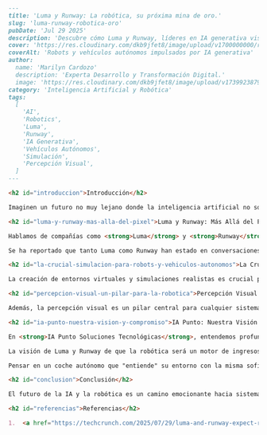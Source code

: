 ```markdown
---
title: 'Luma y Runway: La robótica, su próxima mina de oro.'
slug: 'luma-runway-robotica-oro'
pubDate: 'Jul 29 2025'
description: 'Descubre cómo Luma y Runway, líderes en IA generativa visual, están explorando la robótica y los vehículos autónomos como futuras fuentes de ingresos, destacando la importancia de la simulación y la percepción visual.'
cover: 'https://res.cloudinary.com/dkb9jfet8/image/upload/v1700000000/robotica-ai-generativa.jpg'
coverAlt: 'Robots y vehículos autónomos impulsados por IA generativa'
author:
  name: 'Marilyn Cardozo'
  description: 'Experta Desarrollo y Transformación Digital.'
  image: 'https://res.cloudinary.com/dkb9jfet8/image/upload/v1739923879/marilyn_s2mi4a.png'
category: 'Inteligencia Artificial y Robótica'
tags:
  [
    'AI',
    'Robotics',
    'Luma',
    'Runway',
    'IA Generativa',
    'Vehículos Autónomos',
    'Simulación',
    'Percepción Visual',
  ]
---

<h2 id="introduccion">Introducción</h2>

Imaginen un futuro no muy lejano donde la inteligencia artificial no solo crea imágenes y videos asombrosos, sino que también impulsa los cerebros de robots y vehículos autónomos. Lo que antes parecía ciencia ficción, ahora es una realidad cada vez más cercana, y empresas líderes en el campo de la IA generativa ya están mirando hacia esta emocionante convergencia.

<h2 id="luma-y-runway-mas-alla-del-pixel">Luma y Runway: Más Allá del Pixel</h2>

Hablamos de compañías como <strong>Luma</strong> y <strong>Runway</strong>, nombres que resuenan en el mundo de la inteligencia artificial por su capacidad para generar contenido visual de manera impresionante. Luma, con su enfoque en la creación de escenas 3D realistas a partir de videos, y Runway, pionera en la generación de video a partir de texto, están demostrando el poder de la IA para dar vida a nuestras ideas visuales. Pero, ¿qué tienen que ver estas empresas, expertas en "pixel", con el mundo del "átomo" y el movimiento físico? La respuesta es fascinante: la robótica y los coches autónomos.

Se ha reportado que tanto Luma como Runway han estado en conversaciones con empresas de robótica y vehículos de conducción autónoma, con una visión clara de que este sector podría convertirse en una fuente de ingresos gigante para ellos. A primera vista, la conexión puede no ser obvia, pero piénsenlo bien. Los robots y los coches autónomos necesitan "ver" el mundo, entenderlo, interactuar con él y aprender de experiencias pasadas. Aquí es donde la experiencia de Luma y Runway brilla con luz propia.

<h2 id="la-crucial-simulacion-para-robots-y-vehiculos-autonomos">La Crucial Simulación para Robots y Vehículos Autónomos</h2>

La creación de entornos virtuales y simulaciones realistas es crucial para entrenar robots y sistemas de conducción autónoma de manera segura y eficiente. Imaginen poder generar millones de escenarios de tráfico, condiciones climáticas extremas o interacciones complejas en un entorno virtual perfecto, sin arriesgar vidas ni equipos costosos en el mundo real. Las herramientas de IA generativa de Luma y Runway podrían ser fundamentales para crear estos mundos virtuales de alta fidelidad, ofreciendo a los sistemas de IA de robots y vehículos la "experiencia" necesaria para operar en el mundo real.

<h2 id="percepcion-visual-un-pilar-para-la-robotica">Percepción Visual: Un Pilar para la Robótica</h2>

Además, la percepción visual es un pilar central para cualquier sistema robótico. Desde reconocer objetos y personas hasta entender la profundidad y el movimiento, los robots necesitan procesar enormes cantidades de información visual. Las mismas tecnologías que permiten a Luma y Runway generar videos y escenas realistas podrían ser adaptadas para ayudar a los robots a interpretar su entorno con una precisión sin precedentes. Podrían, por ejemplo, mejorar la capacidad de un robot para navegar en entornos cambiantes, identificar fallas en una línea de producción o incluso asistir en cirugías complejas, todo ello gracias a una comprensión visual superior impulsada por IA.

<h2 id="ia-punto-nuestra-vision-y-compromiso">IA Punto: Nuestra Visión y Compromiso</h2>

En <strong>IA Punto Soluciones Tecnológicas</strong>, entendemos profundamente esta dirección que está tomando la inteligencia artificial. Vemos cómo la IA generativa no es solo una herramienta para artistas y creadores de contenido, sino una tecnología con un potencial inmenso para transformar industrias enteras, desde la salud hasta la manufactura y la logística. Estamos constantemente explorando cómo las capacidades avanzadas de la IA pueden ser aplicadas para resolver desafíos del mundo real y abrir nuevas oportunidades de negocio.

La visión de Luma y Runway de que la robótica será un motor de ingresos significativo no es solo una predicción, es un testimonio del poder transformador de la IA cuando se aplica de manera innovadora. Significa que las empresas que inviertan en la fusión de la IA generativa con la robótica estarán a la vanguardia de la próxima revolución tecnológica. Este tipo de avances son los que en IA Punto nos entusiasman y nos impulsan a seguir desarrollando soluciones que aprovechen lo último en inteligencia artificial.

Pensar en un coche autónomo que "entiende" su entorno con la misma sofisticación visual que una herramienta de IA genera un video, o un robot industrial que puede aprender tareas complejas viendo simulaciones hiperrealistas, es el tipo de futuro que IA Punto Soluciones Tecnológicas está ayudando a construir. Ofrecemos la experiencia y las herramientas para que su negocio no solo se adapte a estas tendencias, sino que las lidere. Nuestro compromiso es hacer que la tecnología compleja sea accesible y aplicable para el crecimiento de su empresa.

<h2 id="conclusion">Conclusión</h2>

El futuro de la IA y la robótica es un camino emocionante hacia sistemas más inteligentes, autónomos y capaces. Empresas como Luma y Runway están abriendo camino, mostrando que la creatividad de la IA puede extenderse mucho más allá de la pantalla, hacia un mundo físico donde las máquinas no solo ejecutan, sino que perciben y comprenden con una sofisticación sin precedentes. Y en IA Punto, estamos listos para acompañarles en este viaje.

<h2 id="referencias">Referencias</h2>

1.  <a href="https://techcrunch.com/2025/07/29/luma-and-runway-expect-robotics-to-eventually-be-a-big-revenue-driver-for-them/" target="_blank" rel="noopener noreferrer">TechCrunch: Luma y Runway y el futuro de la robótica</a>
```